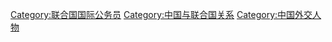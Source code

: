 [[Category:联合国国际公务员|Category:联合国国际公务员]]
[[Category:中国与联合国关系|Category:中国与联合国关系]]
[[Category:中国外交人物|Category:中国外交人物]]